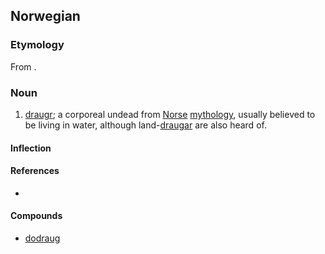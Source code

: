 ==Norwegian==

===Etymology===
From {{etyl|non|no}} {{term|draugr|lang=non}}.

===Noun===
{{infl|no|noun|g=m}}

# {{mythology|lang=no}} [[draugr]]; a corporeal undead from [[Norse]] [[mythology]], usually believed to be living in water, although land-[[draugar]] are also heard of.

====Inflection====
{{no-noun-infl|nb-class=m1|nn-class=m1}}

====References====
* {{R:Dokumentasjonsprosjektet}}

====Compounds====
* [[dodraug]]